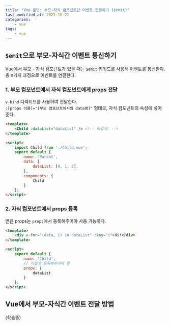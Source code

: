 ```yaml
---
title: "Vue 문법: 부모-자식 컴포넌트간 이벤트 전달하기 ($emit)"
last_modified_at: 2023-10-21
categories:
    - vue
tags:
    - vue
---
```


## `$emit`으로 부모-자식간 이벤트 통신하기
Vue에서 부모 - 자식 컴포넌트가 있을 때는 `$emit` 키워드를 사용해 이벤트를 통신한다. 총 n가지 과정으로 이벤트를 연결한다.

### 1. 부모 컴포넌트에서 자식 컴포넌트에게 props 전달
`v-bind` 디렉티브를 사용하여 전달한다.  
`:[props 이름]="[부모 컴포넌트에서의 data명]"` 형태로, 자식 컴포넌트의 속성에 넣어준다.
```html
<template>
    <Child :dataList="dataList" /> <!-- 이렇게! -->
</template>

<script>
    import Child from './Child.vue';
    export default {
	    name: 'Parent',
        data: {
            dataList: [0, 1, 2],
        },
        components: {
            Child
        }
    }; 
</script>
```

### 2. 자식 컴포넌트에서 props 등록
받은 props는 `props`에서 등록해주어야 사용 가능하다. 
```html
<template>
    <div v-for="(data, i) in dataList" :key="i">Hi!</div>
</template>

<script>
    export default {
	    name: 'Child',
        // 이렇게 등록해주어야 함
        props: {
            dataList
        }
    }; 
</script>
```

## Vue에서 부모-자식간 이벤트 전달 방법
(학습중)